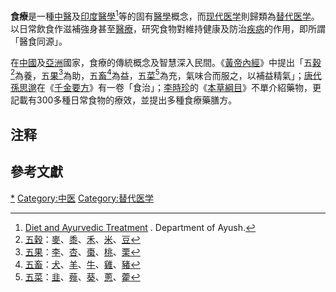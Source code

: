 {{citation style|time=2013-01-11T05:59:03+00:00}}{{medical}}
'''食療'''是一種[[中醫|中醫]]及[[印度醫學|印度醫學]]<ref>[http://indianmedicine.nic.in/index3.asp?sslid=168&subsublinkid=32&lang=1 Diet and Ayurvedic Treatment] {{webarchive|url=https://web.archive.org/web/20121025060725/http://indianmedicine.nic.in/index3.asp?sslid=168&subsublinkid=32&lang=1 |date=2012-10-25 }}. Department of Ayush.</ref>等的固有[[醫學|醫學]]概念，而[[医学|现代医学]]則歸類為[[替代医学|替代医学]]。以日常飲食作滋補強身甚至[[醫療|醫療]]，研究食物對維持健康及防治[[疾病|疾病]]的作用，即所謂「醫食同源」。

在[[中國|中國]]及[[亞洲|亞洲]]國家，食療的傳統概念及智慧深入民間。《[[黃帝內經|黃帝內經]]》中提出「五[[穀|穀]]<ref group="注">[[五谷|五穀]]：[[麥|麥]]、[[黍|黍]]、[[禾|禾]]、[[大米|米]]、[[豆|豆]]</ref>為養，五[[水果|果]]<ref group="注">[[五果|五果]]：[[李|李]]、[[杏|杏]]、[[棗|棗]]、[[桃|桃]]、[[栗|栗]]</ref>為助，五[[家畜|畜]]<ref group="注">[[六畜|五畜]]：[[犬|犬]]、[[羊|羊]]、[[牛|牛]]、[[雞|雞]]、[[豬|豬]]</ref>為益，五[[蔬菜|菜]]<ref group="注">[[五菜|五菜]]：[[韭菜|韭]]、[[薤|薤]]、[[冬葵|葵]]、[[蔥|蔥]]、[[藿|藿]]</ref>為充，氣味合而服之，以補益精氣」；[[唐代|唐代]][[孫思邈|孫思邈]]在《[[千金要方|千金要方]]》有一卷「食治」；[[李時珍|李時珍]]的《[[本草綱目|本草綱目]]》不單介紹藥物，更記載有300多種日常食物的療效，並提出多種食療藥膳方。

{{fact|事实上，食疗在中国的传统文化中占据了很重要的地位，比如蜂蜜，虽然被众多医书列为“药中上品”，但是它确是民间常用的一种调味剂，更是民间最普遍的一种补品，与入药相较，它更接近与美食养生。}}

==注释 ==
{{reflist|group="注"}}

==參考文獻==
{{Reflist|2}}

{{Authority control}}
[[Category:食療|*]]
[[Category:中医|Category:中医]]
[[Category:替代医学|Category:替代医学]]